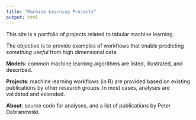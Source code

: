 ```yaml
---
title: "Machine Learning Projects"
output: html
---
```


This site is a portfolio of projects related to tabular machine learning.

The objective is to provide examples of workflows that enable predicting *something useful* from high dimensional data. 

**Models**: common machine learning algorithms are listed, illustrated, and described.

**Projects**: machine learning workflows (in R) are provided based on existing publications by other research groups. In most cases, analyses are validated and extended.

**About**: source code for analyses, and a list of publications by Peter Dobranowski.